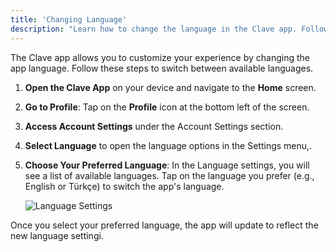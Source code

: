 ```yaml
---
title: 'Changing Language'
description: "Learn how to change the language in the Clave app. Follow these steps to switch between available languages."
---
```



The Clave app allows you to customize your experience by changing the app language. Follow these steps to switch between available languages.


1. **Open the Clave App** on your device and navigate to the **Home** screen.


2. **Go to Profile**: Tap on the **Profile** icon at the bottom left of the screen.

3. **Access Account Settings** under the Account Settings section.

4. **Select Language** to open the language options in the Settings menu,.


5. **Choose Your Preferred Language**: In the Language settings, you will see a list of available languages. Tap on the language you prefer (e.g., English or Türkçe) to switch the app's language.

   ![Language Settings](./images/language1.png) 

Once you select your preferred language, the app will update to reflect the new language settingi.
